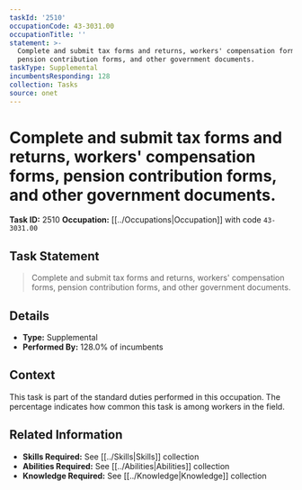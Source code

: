 ```yaml
---
taskId: '2510'
occupationCode: 43-3031.00
occupationTitle: ''
statement: >-
  Complete and submit tax forms and returns, workers' compensation forms,
  pension contribution forms, and other government documents.
taskType: Supplemental
incumbentsResponding: 128
collection: Tasks
source: onet
---
```

# Complete and submit tax forms and returns, workers' compensation forms, pension contribution forms, and other government documents.

**Task ID:** 2510
**Occupation:** [[../Occupations|Occupation]] with code `43-3031.00`

## Task Statement

> Complete and submit tax forms and returns, workers' compensation forms, pension contribution forms, and other government documents.

## Details

- **Type:** Supplemental
- **Performed By:** 128.0% of incumbents

## Context

This task is part of the standard duties performed in this occupation. The percentage indicates how common this task is among workers in the field.

## Related Information

- **Skills Required:** See [[../Skills|Skills]] collection
- **Abilities Required:** See [[../Abilities|Abilities]] collection
- **Knowledge Required:** See [[../Knowledge|Knowledge]] collection
